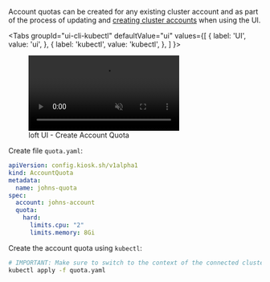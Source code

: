 
Account quotas can be created for any existing cluster account and as part of the process of updating and [creating cluster accounts](../../clusters/accounts.mdx#create-accounts) when using the UI.

<Tabs
  groupId="ui-cli-kubectl"
  defaultValue="ui"
  values={[
    { label: 'UI', value: 'ui', },
    { label: 'kubectl', value: 'kubectl', },
  ]
}>
<TabItem value="ui">

<figure class="frame">
  <video controls loop autoplay="true" muted>
    <source src="/docs/media/ui/clusters/create-quota.mp4" type="video/mp4" />
  </video>
  <figcaption>loft UI - Create Account Quota</figcaption>
</figure>

</TabItem>
<TabItem value="kubectl">

Create file `quota.yaml`:
```yaml
apiVersion: config.kiosk.sh/v1alpha1
kind: AccountQuota
metadata:
  name: johns-quota
spec:
  account: johns-account
  quota:
    hard:
      limits.cpu: "2"
      limits.memory: 8Gi
```

Create the account quota using `kubectl`:
```bash
# IMPORTANT: Make sure to switch to the context of the connected cluster!
kubectl apply -f quota.yaml
```

</TabItem>
</Tabs>
